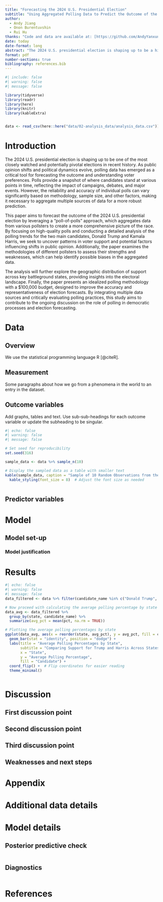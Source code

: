 ```yaml
---
title: "Forecasting the 2024 U.S. Presidential Election"
subtitle: "Using Aggregated Polling Data to Predict the Outcome of the 2024 Presidential Race"
author: 
  - Andy Jiang
  - Onon Burentuvshin
  - Rui Hu
thanks: "Code and data are available at: [https://github.com/AndyYanxunJiang/president-polls)."
date: today
date-format: long
abstract: "The 2024 U.S. presidential election is shaping up to be a highly competitive race, with polling data playing a crucial role in gauging public sentiment and forecasting the potential outcome. This paper aims to build a predictive model using a poll-of-polls approach, aggregating data from multiple pollsters to forecast the winner of the upcoming election. The analysis incorporates polling data from various sources, filtered to include only high-quality pollsters with a numeric grade above 3, to ensure the reliability of the predictions. Additionally, a detailed examination of one selected pollster’s methodology is conducted, highlighting strengths, weaknesses, and biases in the survey process. The paper concludes with an idealized polling methodology, designed within a $100K budget, to enhance the accuracy of election forecasts. Results are presented in the context of understanding polling trends, potential biases, and the evolving landscape of voter preferences as the election approaches."
format: pdf
number-sections: true
bibliography: references.bib
---
```


```r
#| include: false
#| warning: false
#| message: false

library(tidyverse)
library(readr)
library(here)
library(knitr)
library(kableExtra)


data <- read_csv(here::here("data/02-analysis_data/analysis_data.csv"))
```


# Introduction
The 2024 U.S. presidential election is shaping up to be one of the most closely watched and potentially pivotal elections in recent history. As public opinion shifts and political dynamics evolve, polling data has emerged as a critical tool for forecasting the outcome and understanding voter preferences. Polls provide a snapshot of where candidates stand at various points in time, reflecting the impact of campaigns, debates, and major events. However, the reliability and accuracy of individual polls can vary significantly based on methodology, sample size, and other factors, making it necessary to aggregate multiple sources of data for a more robust prediction.

This paper aims to forecast the outcome of the 2024 U.S. presidential election by leveraging a "poll-of-polls" approach, which aggregates data from various pollsters to create a more comprehensive picture of the race. By focusing on high-quality polls and conducting a detailed analysis of the polling trends for the two main candidates, Donald Trump and Kamala Harris, we seek to uncover patterns in voter support and potential factors influencing shifts in public opinion. Additionally, the paper examines the methodologies of different pollsters to assess their strengths and weaknesses, which can help identify possible biases in the aggregated data.

The analysis will further explore the geographic distribution of support across key battleground states, providing insights into the electoral landscape. Finally, the paper presents an idealized polling methodology with a $100,000 budget, designed to improve the accuracy and representativeness of election forecasts. By integrating multiple data sources and critically evaluating polling practices, this study aims to contribute to the ongoing discussion on the role of polling in democratic processes and election forecasting.



# Data {#sec-data}

## Overview

We use the statistical programming language R [@citeR].

## Measurement
	
Some paragraphs about how we go from a phenomena in the world to an entry in the dataset.

## Outcome variables

Add graphs, tables and text. Use sub-sub-headings for each outcome variable or update the subheading to be singular.


```r
#| echo: false
#| warning: false
#| message: false

# Set seed for reproducibility
set.seed(316)

sample_data <- data %>% sample_n(10)

# Display the sampled data as a table with smaller text
kable(sample_data, caption = "Sample of 10 Random Observations from the Analysis Data") %>%
  kable_styling(font_size = 8)  # Adjust the font size as needed
```


```r

```


## Predictor variables







# Model



## Model set-up


### Model justification



# Results


```r
#| echo: false
#| warning: false
#| message: false
data_filtered <- data %>% filter(candidate_name %in% c("Donald Trump", "Kamala Harris"))

# Now proceed with calculating the average polling percentage by state
data_avg <- data_filtered %>%
  group_by(state, candidate_name) %>%
  summarize(avg_pct = mean(pct, na.rm = TRUE))

# Plotting the average polling percentages by state
ggplot(data_avg, aes(x = reorder(state, avg_pct), y = avg_pct, fill = candidate_name)) +
  geom_bar(stat = "identity", position = "dodge") +
  labs(title = "Average Polling Percentages by State",
       subtitle = "Comparing Support for Trump and Harris Across States",
       x = "State",
       y = "Average Polling Percentage",
       fill = "Candidate") +
  coord_flip() +  # Flip coordinates for easier reading
  theme_minimal()
```

```r

```




# Discussion

## First discussion point {#sec-first-point}



## Second discussion point


## Third discussion point

## Weaknesses and next steps


\newpage

\appendix

# Appendix {-}


# Additional data details

# Model details {#sec-model-details}

## Posterior predictive check


```r

```

## Diagnostics


```r

```



\newpage


# References


